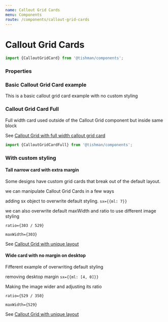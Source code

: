 ```yaml
---
name: Callout Grid Cards
menu: Components
route: /components/callout-grid-cards
---
```



# Callout Grid Cards

```ts
import {CalloutGridCard} from '@tishman/components';
```

### Properties

<Props of={CalloutGridCard} />

### Basic Callout Grid Card example

This is a basic callout grid card example with no custom styling

<Playground>
  <CalloutGridCard
    index={0}
    fluid={getMockFluidImage({width: 490, height: 520}).childImageSharp.fluid}
    title={'Maps & Directions'}
    caption={
      'Lorem ipsum dolor sit amet, consectetur adipiscing elit, sed do eiusmod tempor incididunt ut labore et dolore magna aliqua.'
    }
    links={[{url: '#', label: 'learn more'}]}
  />
</Playground>

### Callout Grid Card Full

Full width card used outside of the Callout Grid component but inside same block

See [Callout Grid with full width callout grid card](/components/callout-grid#with-full-width-calloutgridcard)

```ts
import {CalloutGridCardFull} from '@tishman/components';
```

<Playground>
  <CalloutGridCardFull
    fluid={getMockFluidImage({width: 1140, height: 490}).childImageSharp.fluid}
    title={'Maps & Directions'}
    caption={
      'Lorem ipsum dolor sit amet, consectetur adipiscing elit, sed do eiusmod tempor incididunt ut labore et dolore magna aliqua.'
    }
    links={[{url: '#', label: 'learn more'}]}
  />
</Playground>

### With custom styling

#### Tall narrow card with extra margin

Some designs have custom grid cards that break out of the default layout.

we can manipulate Callout Grid Cards in a few ways

adding sx object to overwrite default styling. `sx={{ml: 7}}`

we can also overwrite default maxWidth and ratio to use different image styling

`ratio={303 / 529}`

`maxWidth={303}`

See [Callout Grid with unique layout](/components/callout-grid#unique-layout-holiday-lp-example)

<Playground>
  <CalloutGridCard
    index={1}
    sx={{ml: 7}}
    ratio={303 / 529}
    maxWidth={303}
    fluid={getMockFluidImage({width: 303, height: 529}).childImageSharp.fluid}
    title={'Maps & Directions'}
    caption={
      'Lorem ipsum dolor sit amet, consectetur adipiscing elit, sed do eiusmod tempor incididunt ut labore et dolore magna aliqua.'
    }
    links={[{url: '#', label: 'learn more'}]}
  />
</Playground>

#### Wide card with no margin on desktop

Fifferent example of overwriting default styling

removing desktop margin `sx={{ml: [4, 0]}}`

Making the image wider and adjusting its ratio

`ratio={529 / 350}`

`maxWidth={529}`

See [Callout Grid with unique layout](/components/callout-grid#unique-layout-holiday-lp-example)

<Playground>
  <CalloutGridCard
    index={1}
    sx={{ml: [4, 0]}}
    ratio={529 / 350}
    maxWidth={529}
    fluid={getMockFluidImage({width: 529, height: 350}).childImageSharp.fluid}
    title={'Maps & Directions'}
    caption={
      'Lorem ipsum dolor sit amet, consectetur adipiscing elit, sed do eiusmod tempor incididunt ut labore et dolore magna aliqua.'
    }
    links={[{url: '#', label: 'learn more'}]}
  />
</Playground>

